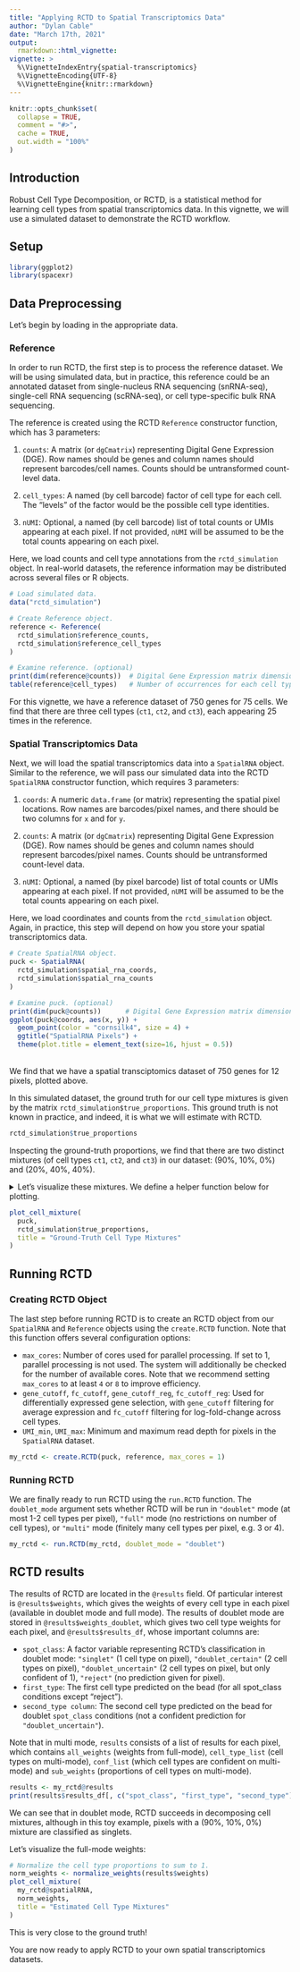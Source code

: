 ```yaml
---
title: "Applying RCTD to Spatial Transcriptomics Data"
author: "Dylan Cable"
date: "March 17th, 2021"
output:  
  rmarkdown::html_vignette:
vignette: >
  %\VignetteIndexEntry{spatial-transcriptomics}
  %\VignetteEncoding{UTF-8}
  %\VignetteEngine{knitr::rmarkdown}
---
```


```r
knitr::opts_chunk$set(
  collapse = TRUE,
  comment = "#>",
  cache = TRUE,
  out.width = "100%"
)
```

## Introduction

Robust Cell Type Decomposition, or RCTD, is a statistical method for learning cell types from spatial transcriptomics data. In this vignette, we will use a simulated dataset to demonstrate the RCTD workflow.

## Setup

```r
library(ggplot2)
library(spacexr)
```

## Data Preprocessing

Let's begin by loading in the appropriate data.

### Reference

In order to run RCTD, the first step is to process the reference dataset. We will be using simulated data, but in practice, this reference could be an annotated dataset from single-nucleus RNA sequencing (snRNA-seq), single-cell RNA sequencing (scRNA-seq), or cell type-specific bulk RNA sequencing.

The reference is created using the RCTD `Reference` constructor function, which has 3 parameters:

1. `counts`: A matrix (or `dgCmatrix`) representing Digital Gene Expression (DGE). Row names should be genes and column names should represent barcodes/cell names. Counts should be untransformed count-level data.

2. `cell_types`: A named (by cell barcode) factor of cell type for each cell. The "levels" of the factor would be the possible cell type identities.

3. `nUMI`: Optional, a named (by cell barcode) list of total counts or UMIs appearing at each pixel. If not provided, `nUMI` will be assumed to be the total counts appearing on each pixel.

Here, we load counts and cell type annotations from the `rctd_simulation` object. In real-world datasets, the reference information may be distributed across several files or R objects.

```r
# Load simulated data.
data("rctd_simulation")

# Create Reference object.
reference <- Reference(
  rctd_simulation$reference_counts,
  rctd_simulation$reference_cell_types
)

# Examine reference. (optional)
print(dim(reference@counts))  # Digital Gene Expression matrix dimensions
table(reference@cell_types)   # Number of occurrences for each cell type
```
For this vignette, we have a reference dataset of 750 genes for 75 cells. We find that there are three cell types (`ct1`, `ct2`, and `ct3`), each appearing 25 times in the reference.

### Spatial Transcriptomics Data
Next, we will load the spatial transcriptomics data into a `SpatialRNA` object. Similar to the reference, we will pass our simulated data into the RCTD `SpatialRNA` constructor function, which requires 3 parameters:

1. `coords`: A numeric `data.frame` (or matrix) representing the spatial pixel locations. Row names are barcodes/pixel names, and there should be two columns for `x` and for `y`.

2. `counts`: A matrix (or `dgCmatrix`) representing Digital Gene Expression (DGE). Row names should be genes and column names should represent barcodes/pixel names. Counts should be untransformed count-level data.

3. `nUMI`: Optional, a named (by pixel barcode) list of total counts or UMIs appearing at each pixel. If not provided, `nUMI` will be assumed to be the total counts appearing on each pixel.

Here, we load coordinates and counts from the `rctd_simulation` object. Again, in practice, this step will depend on how you store your spatial transcriptomics data.

```r
# Create SpatialRNA object.
puck <- SpatialRNA(
  rctd_simulation$spatial_rna_coords,
  rctd_simulation$spatial_rna_counts
)

# Examine puck. (optional)
print(dim(puck@counts))      # Digital Gene Expression matrix dimensions
ggplot(puck@coords, aes(x, y)) +
  geom_point(color = "cornsilk4", size = 4) +
  ggtitle("SpatialRNA Pixels") +
  theme(plot.title = element_text(size=16, hjust = 0.5))
```
<br/>
We find that we have a spatial transciptomics dataset of 750 genes for 12 pixels, plotted above.

In this simulated dataset, the ground truth for our cell type mixtures is given by the matrix `rctd_simulation$true_proportions`. This ground truth is not known in practice, and indeed, it is what we will estimate with RCTD.

```r
rctd_simulation$true_proportions
```
Inspecting the ground-truth proportions, we find that there are two distinct mixtures (of cell types `ct1`, `ct2`, and `ct3`) in our dataset: (90%, 10%, 0%) and (20%, 40%, 40%).

<details>
<summary>Let's visualize these mixtures. We define a helper function below for plotting.</summary>
```r
# Helper function to plot the cell type proportions in a SpatialRNA object.
plot_cell_mixture <- function(puck, proportions, title = NULL) {
  num_cell_types <- ncol(proportions)

  colors <- grDevices::rainbow(num_cell_types, rev = TRUE)
  names(colors) <- as.character(seq_len(num_cell_types))

  # Plot the proportions of each cell type.
  mixture_plot <- ggplot()
  for (i in seq_len(num_cell_types)) {
    # Plot the pixels where this cell type constitutes > 1% of the mixture.
    jitter <- 0.02 * i  # Add jitter to distinguish different cell types.
    is_non_zero <- proportions[, i] > 0.01
    cell_type_data <- data.frame(
      x = puck@coords$x[is_non_zero] + jitter,
      y = puck@coords$y[is_non_zero] + jitter,
      size = proportions[is_non_zero, i],
      color = as.character(i)
    )
    # Append the plot for this cell type.
    mixture_plot <- mixture_plot +
      geom_point(
        data = cell_type_data,
        aes(x = x, y = y, size = size, color = color),
        alpha = 0.75,
      )
  }

  mixture_plot +
    scale_color_manual(name = "Cell Types", values = colors) +
    scale_size(name = "Proportion", limits = seq(0, 1)) +
    ggtitle(title) +
    theme_light() +
    theme(plot.title = element_text(size=24, hjust = 0.5))
}
```
</details>

```r
plot_cell_mixture(
  puck,
  rctd_simulation$true_proportions,
  title = "Ground-Truth Cell Type Mixtures"
)
```

## Running RCTD

### Creating RCTD Object

The last step before running RCTD is to create an RCTD object from our `SpatialRNA` and `Reference` objects using the `create.RCTD` function. Note that this function offers several configuration options:

* `max_cores`: Number of cores used for parallel processing. If set to 1, parallel processing is not used. The system will additionally be checked for the number of available cores. Note that we recommend setting `max_cores` to at least `4` or `8` to improve efficiency.
* `gene_cutoff`, `fc_cutoff`, `gene_cutoff_reg`, `fc_cutoff_reg`: Used for differentially expressed gene selection, with `gene_cutoff` filtering for average expression and `fc_cutoff` filtering for log-fold-change across cell types.
* `UMI_min`, `UMI_max`: Minimum and maximum read depth for pixels in the `SpatialRNA` dataset.

```r
my_rctd <- create.RCTD(puck, reference, max_cores = 1)
```

### Running RCTD

We are finally ready to run RCTD using the `run.RCTD` function. The `doublet_mode` argument sets whether RCTD will be run in `"doublet"` mode (at most 1-2 cell types per pixel), `"full"` mode (no restrictions on number of cell types), or `"multi"` mode (finitely many cell types per pixel, e.g. 3 or 4).

```r
my_rctd <- run.RCTD(my_rctd, doublet_mode = "doublet")
```

## RCTD results

The results of RCTD are located in the `@results` field. Of particular interest is `@results$weights`, which gives the weights of every cell type in each pixel (available in doublet mode and full mode). The results of doublet mode are stored in `@results$weights_doublet`, which gives two cell type weights for each pixel, and `@results$results_df`, whose important columns are:

* `spot_class`: A factor variable representing RCTD's classification in doublet mode: `"singlet"` (1 cell type on pixel), `"doublet_certain"` (2 cell types on pixel), `"doublet_uncertain"` (2 cell types on pixel, but only confident of 1), `"reject"` (no prediction given for pixel). 
* `first_type`: The first cell type predicted on the bead (for all spot_class conditions except "reject"). 
* `second_type column`: The second cell type predicted on the bead for doublet `spot_class` conditions (not a confident prediction for `"doublet_uncertain"`).

Note that in multi mode, `results` consists of a list of results for each pixel, which contains `all_weights` (weights from full-mode), `cell_type_list` (cell types on multi-mode), `conf_list` (which cell types are confident on multi-mode) and `sub_weights` (proportions of cell types on multi-mode).

```r
results <- my_rctd@results
print(results$results_df[, c("spot_class", "first_type", "second_type")])
```

We can see that in doublet mode, RCTD succeeds in decomposing cell mixtures, although in this toy example, pixels with a (90%, 10%, 0%) mixture are classified as singlets.

Let's visualize the full-mode weights:

```r
# Normalize the cell type proportions to sum to 1.
norm_weights <- normalize_weights(results$weights)
plot_cell_mixture(
  my_rctd@spatialRNA,
  norm_weights,
  title = "Estimated Cell Type Mixtures"
)
```

This is very close to the ground truth!

You are now ready to apply RCTD to your own spatial transcriptomics datasets.
